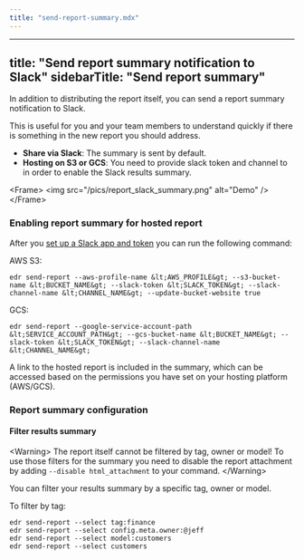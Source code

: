 ```yaml
---
title: "send-report-summary.mdx"
---
```


---
title: "Send report summary notification to Slack"
sidebarTitle: "Send report summary"
---

In addition to distributing the report itself, you can send a report summary notification to Slack.

This is useful for you and your team members to understand quickly if there is something in the new report you should address.

- **Share via Slack**: The summary is sent by default.
- **Hosting on S3 or GCS**: You need to provide slack token and channel to in order to enable the Slack results summary.

&lt;Frame&gt;
  &lt;img src="/pics/report_slack_summary.png" alt="Demo" /&gt;
&lt;/Frame&gt;

### Enabling report summary for hosted report

After you [set up a Slack app and token](/oss/deployment-and-configuration/slack#slack-integration-setup) you can run the following command:

AWS S3:

```shell
edr send-report --aws-profile-name &lt;AWS_PROFILE&gt; --s3-bucket-name &lt;BUCKET_NAME&gt; --slack-token &lt;SLACK_TOKEN&gt; --slack-channel-name &lt;CHANNEL_NAME&gt; --update-bucket-website true
```

GCS:

```shell
edr send-report --google-service-account-path &lt;SERVICE_ACCOUNT_PATH&gt; --gcs-bucket-name &lt;BUCKET_NAME&gt; --slack-token &lt;SLACK_TOKEN&gt; --slack-channel-name &lt;CHANNEL_NAME&gt;
```

A link to the hosted report is included in the summary, which can be accessed based on the permissions you have set on your hosting platform (AWS/GCS).

### Report summary configuration

#### Filter results summary

&lt;Warning&gt;
  The report itself cannot be filtered by tag, owner or model! To use those
  filters for the summary you need to disable the report attachment by adding
  `--disable html_attachment` to your command.
&lt;/Warning&gt;

You can filter your results summary by a specific tag, owner or model.

To filter by tag:

```shell send-report selectors
edr send-report --select tag:finance
edr send-report --select config.meta.owner:@jeff
edr send-report --select model:customers
edr send-report --select customers
```
